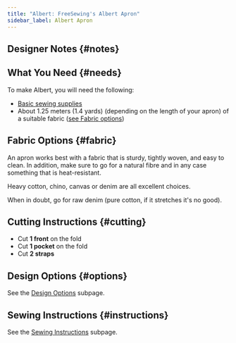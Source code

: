 ```yaml
---
title: "Albert: FreeSewing's Albert Apron"
sidebar_label: Albert Apron
---
```



<DocusaurusDoc>
  <DesignInfo design="albert" noDocsLink />
</DocusaurusDoc>

## Designer Notes {#notes}

<Notes />

## What You Need {#needs}

To make Albert, you will need the following:

- [Basic sewing supplies](/docs/sewing/basic-sewing-supplies)
- About 1.25 meters (1.4 yards) (depending on the length of your apron) of a suitable fabric ([see Fabric options](/docs/designs/albert#fabric))

## Fabric Options {#fabric}

An apron works best with a fabric that is sturdy, tightly woven, and easy to clean.
In addition, make sure to go for a natural fibre and in any case something that is
heat-resistant.

Heavy cotton, chino, canvas or denim are all excellent choices.

When in doubt, go for raw denim (pure cotton, if it stretches it's no good).

## Cutting Instructions {#cutting}

- Cut **1 front** on the fold
- Cut **1 pocket** on the fold
- Cut **2 straps**

## Design Options {#options}

<MiniTip>See the [Design Options](/docs/designs/albert/options/) subpage.</MiniTip>

## Sewing Instructions {#instructions}

<MiniTip>See the [Sewing Instructions](/docs/designs/albert/instructions/) subpage.</MiniTip>
